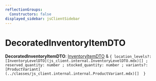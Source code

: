 ```yaml
---
reflectionGroups:
  Constructors: false
displayed_sidebar: jsClientSidebar
---
```



# DecoratedInventoryItemDTO

 **DecoratedInventoryItemDTO**: [InventoryItemDTO](js_client.internal.InventoryItemDTO.mdx) & ``{ location_levels?: [InventoryLevelDTO](js_client.internal.InventoryLevelDTO.mdx)[] ; reserved_quantity: number ; stocked_quantity: number ; variants?: [ProductVariant](../classes/js_client.internal.internal.ProductVariant.mdx)[]  }``
